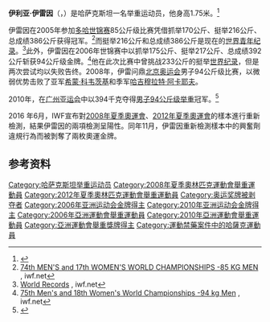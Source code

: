 {{MedalTableTop}}
{{MedalCountry|{{KAZ}}}}
{{MedalSport|男子举重}}
{{MedalCompetition|[[亚洲运动会|亚洲运动会]]}}
{{MedalGold | [[2006年亚洲运动会|2006年多哈]] | [[2006年亞洲運動會舉重比賽|94公斤级]] }}
{{MedalGold | [[2010年亚洲运动会|2010年广州]] | [[2010年亚洲运动会举重比赛_-_男子94公斤级|94公斤级]] }}
{{MedalCompetition|[[世界举重锦标赛|世锦赛]]}}
{{MedalGold|[[2005年世界举重锦标赛|2005年多哈]]|85公斤级}}
{{MedalGold|[[2006年世界举重锦标赛|2006年圣多明各]]|94公斤级}}
{{MedalGold | [[2011年世界舉重錦標賽|2011年巴黎]] | [[2011年世界舉重錦標賽_–_男子94公斤級|94公斤级]] }}
{{MedalGold | [[2014年世界舉重錦標賽|2014年阿拉木圖]] | {{tsl|en|2014 World Weightlifting Championships – Men's 105 kg||105公斤级}} }}
{{MedalBottom}}
'''伊利亚·伊雷因'''（{{lang-ru|Илья Ильин}}，{{bd|1988年|5月24日||}}）是哈萨克斯坦一名举重运动员，他身高1.75米。<ref>{{citeweb|url=http://uk.eurosport.yahoo.com/olympics/athletes/ilya-ilin.html|title=Ilya Ilin Biography and Statistics|accessdate=2011-08-31|archive-date=2008-09-07|archive-url=https://web.archive.org/web/20080907132609/http://uk.eurosport.yahoo.com/olympics/athletes/ilya-ilin.html|dead-url=no}}</ref>

伊雷因在2005年参加[[2005年世界举重锦标赛|多哈世锦赛]]85公斤级比赛凭借抓举170公斤、挺举216公斤、总成绩386公斤获得冠军。<ref>[http://www.iwf.net/iwf/events/results/results_e2.php?placecod=3 74th MEN'S and 17th WOMEN'S WORLD CHAMPIONSHIPS -85 KG MEN] {{Wayback|url=http://www.iwf.net/iwf/events/results/results_e2.php?placecod=3 |date=20061208160037 }}, iwf.net</ref>而挺举216公斤和总成绩386公斤是现在的[[世界青年纪录|世界青年纪录]]。<ref>[http://www.iwf.net/results/record_cur.php#jm World Records] {{Wayback|url=http://www.iwf.net/results/record_cur.php#jm |date=20090424110454 }}, iwf.net</ref>此外，伊雷因在2006年世锦赛中以抓举175公斤、挺举217公斤、总成绩392公斤斩获94公斤级金牌。<ref>[http://www.iwf.net/iwf/events/results/results_e2.php?placecod=8 75th Men's and 18th Women's World Championships -94 kg Men] {{Wayback|url=http://www.iwf.net/iwf/events/results/results_e2.php?placecod=8 |date=20070313001803 }}, iwf.net</ref>他在此次比赛中曾挑战233公斤的挺举[[世界纪录|世界纪录]]，但是两次尝试均以失败告终。2008年，伊雷问鼎[[2008年夏季奥林匹克运动会|北京奥运会]]男子94公斤级比赛，以微弱优势击败了亚军[[希蒙·科韦茨基|希蒙·科韦茨基]]和季军[[哈吉穆拉特·阿卡耶夫|哈吉穆拉特·阿卡耶夫]]。

2010年，在[[广州亚运会|广州亚运会]]中以394千克夺得[[2010年亚洲运动会举重比赛_-_男子94公斤级|男子94公斤级举重]]冠军。<ref>{{cite web |url=http://www.gz2010.cn/info/CHN_CHN/ZB/ZBB101A_WL@@@@@@@@@@@@@@@CHN_number=237022.html |language=zh-hans |title=伊利亚·伊雷因 - 简历 |publisher=2010年广州亚运会官方网站 |accessdate=2011-08-31 |archive-date=2019-02-22 |archive-url=https://web.archive.org/web/20190222150837/http://www.gz2010.cn/info/CHN_CHN/ZB/ZBB101A_WL@@@@@@@@@@@@@@@CHN_number=237022.html |dead-url=no }}</ref>

2016 年6月，IWF宣布對[[2008年夏季奧運會|2008年夏季奧運會]]、[[2012年夏季奧運會|2012年夏季奧運會]]的樣本進行重新檢測，結果伊雷因的兩項檢測呈陽性。同年11月，伊雷因重新檢測樣本中的興奮劑違規行為而被剝奪了兩枚奧運金牌。

== 参考资料 ==
<references />
{{DEFAULTSORT:Ilyin, Ilya}}
[[Category:哈萨克斯坦举重运动员|Category:哈萨克斯坦举重运动员]]
[[Category:2008年夏季奧林匹克運動會舉重運動員|Category:2008年夏季奧林匹克運動會舉重運動員]]
[[Category:2012年夏季奧林匹克運動會舉重運動員|Category:2012年夏季奧林匹克運動會舉重運動員]]
[[Category:奥运奖牌被剥夺者|Category:奥运奖牌被剥夺者]]
[[Category:2006年亚洲运动会金牌得主|Category:2006年亚洲运动会金牌得主]]
[[Category:2010年亚洲运动会金牌得主|Category:2010年亚洲运动会金牌得主]]
[[Category:2006年亞洲運動會舉重運動員|Category:2006年亞洲運動會舉重運動員]]
[[Category:2010年亞洲運動會舉重運動員|Category:2010年亞洲運動會舉重運動員]]
[[Category:亞洲運動會舉重獎牌得主|Category:亞洲運動會舉重獎牌得主]]
[[Category:運動禁藥案件中的哈薩克運動員|Category:運動禁藥案件中的哈薩克運動員]]